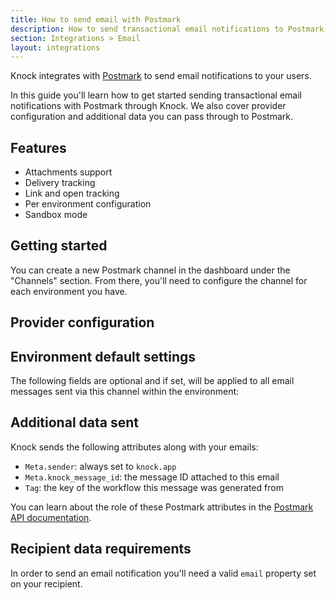```yaml
---
title: How to send email with Postmark
description: How to send transactional email notifications to Postmark with Knock.
section: Integrations > Email
layout: integrations
---
```



Knock integrates with [Postmark](https://postmark.com/) to send email notifications to your users.

In this guide you'll learn how to get started sending transactional email notifications with Postmark through Knock. We also cover provider configuration and additional data you can pass through to Postmark.

## Features

- Attachments support
- Delivery tracking
- Link and open tracking
- Per environment configuration
- Sandbox mode

## Getting started

You can create a new Postmark channel in the dashboard under the "Channels" section. From there, you'll need to configure the channel for each environment you have.

## Provider configuration

<Attributes>
  <Attribute
    name="API key"
    type="string*"
    description="The API key for your Postmark server"
  />
  <Attribute
    name="Open tracking"
    type="boolean"
    description="Should the provider track opens on their service?"
  />
  <Attribute
    name="Link tracking"
    type="boolean"
    description="Should the provider track link clicks on their service?"
  />
  <Attribute
    name="From email address"
    type="string | liquid*"
    description="The sender email address (can use Liquid tags)"
  />
  <Attribute
    name="From name"
    type="string | liquid"
    description="The sender name (can use Liquid tags)"
  />
</Attributes>

## Environment default settings

The following fields are optional and if set, will be applied to all email messages sent via this channel within the environment:

<Attributes>
  <Attribute
    name="Reply-to address"
    type="string | liquid"
    description="The reply-to email address (can use Liquid tags)"
  />
  <Attribute
    name="CC address"
    type="string | liquid"
    description="The cc email address (can use Liquid tags)"
  />
  <Attribute
    name="BCC address"
    type="string | liquid"
    description="The bcc email address (can use Liquid tags)"
  />
</Attributes>

## Additional data sent

Knock sends the following attributes along with your emails:

- `Meta.sender`: always set to `knock.app`
- `Meta.knock_message_id`: the message ID attached to this email
- `Tag`: the key of the workflow this message was generated from

You can learn about the role of these Postmark attributes in the [Postmark API documentation](https://postmarkapp.com/developer).

## Recipient data requirements

In order to send an email notification you'll need a valid `email` property set on your recipient.
